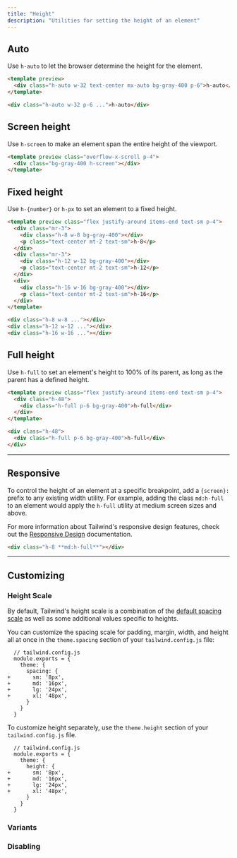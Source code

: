```yaml
---
title: "Height"
description: "Utilities for setting the height of an element"
---
```




## Auto

Use `h-auto` to let the browser determine the height for the element.

```html
<template preview>
  <div class="h-auto w-32 text-center mx-auto bg-gray-400 p-6">h-auto</div>
</template>

<div class="h-auto w-32 p-6 ...">h-auto</div>
```

## Screen height

Use `h-screen` to make an element span the entire height of the viewport.

```html
<template preview class="overflow-x-scroll p-4">
  <div class="bg-gray-400 h-screen"></div>
</template>
```

## Fixed height

Use `h-{number}` or `h-px` to set an element to a fixed height.

```html
<template preview class="flex justify-around items-end text-sm p-4">
  <div class="mr-3">
    <div class="h-8 w-8 bg-gray-400"></div>
    <p class="text-center mt-2 text-sm">h-8</p>
  </div>
  <div class="mr-3">
    <div class="h-12 w-12 bg-gray-400"></div>
    <p class="text-center mt-2 text-sm">h-12</p>
  </div>
  <div>
    <div class="h-16 w-16 bg-gray-400"></div>
    <p class="text-center mt-2 text-sm">h-16</p>
  </div>
</template>

<div class="h-8 w-8 ..."></div>
<div class="h-12 w-12 ..."></div>
<div class="h-16 w-16 ..."></div>
```

## Full height

Use `h-full` to set an element's height to 100% of its parent, as long as the parent has a defined height.

```html
<template preview class="flex justify-around items-end text-sm p-4">
  <div class="h-48">
    <div class="h-full p-6 bg-gray-400">h-full</div>
  </div>
</template>

<div class="h-48">
  <div class="h-full p-6 bg-gray-400">h-full</div>
</div>
```

---

## Responsive

To control the height of an element at a specific breakpoint, add a `{screen}:` prefix to any existing width utility. For example, adding the class `md:h-full` to an element would apply the `h-full` utility at medium screen sizes and above.

For more information about Tailwind's responsive design features, check out the [Responsive Design](/docs/responsive-design) documentation.

```html
<div class="h-8 **md:h-full**"></div>
```

---

## Customizing

### Height Scale

By default, Tailwind's height scale is a combination of the [default spacing scale](/docs/customizing-spacing#default-spacing-scale) as well as some additional values specific to heights.

You can customize the spacing scale for padding, margin, width, and height all at once in the `theme.spacing` section of your `tailwind.config.js` file:

```diff-js
  // tailwind.config.js
  module.exports = {
    theme: {
      spacing: {
+       sm: '8px',
+       md: '16px',
+       lg: '24px',
+       xl: '48px',
      }
    }
  }
```

To customize height separately, use the `theme.height` section of your `tailwind.config.js` file.

```diff-js
  // tailwind.config.js
  module.exports = {
    theme: {
      height: {
+       sm: '8px',
+       md: '16px',
+       lg: '24px',
+       xl: '48px',
      }
    }
  }
```

### Variants

<Variants plugin="height" />

### Disabling

<Disabling plugin="height" />
